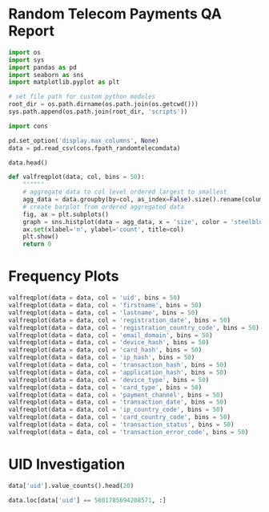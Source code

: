 # Random Telecom Payments QA Report
```python
import os
import sys
import pandas as pd
import seaborn as sns
import matplotlib.pyplot as plt

# set file path for custom python modules
root_dir = os.path.dirname(os.path.join(os.getcwd()))
sys.path.append(os.path.join(root_dir, 'scripts'))

import cons

pd.set_option('display.max_columns', None)
data = pd.read_csv(cons.fpath_randomtelecomdata)
```


```python
data.head()
```

```python
def valfreqplot(data, col, bins = 50):
    """"""
    # aggregate data to col level ordered largest to smallest
    agg_data = data.groupby(by=col, as_index=False).size().rename(columns = {'size':'n'}).groupby(by = 'n', as_index = False).size().reset_index()
    # create barplot from ordered aggregated data
    fig, ax = plt.subplots()
    graph = sns.histplot(data = agg_data, x = 'size', color = 'steelblue', ax = ax, bins = bins)
    ax.set(xlabel='n', ylabel='count', title=col)
    plt.show()
    return 0
```

# Frequency Plots

```python
valfreqplot(data = data, col = 'uid', bins = 50)
valfreqplot(data = data, col = 'firstname', bins = 50)
valfreqplot(data = data, col = 'lastname', bins = 50)
valfreqplot(data = data, col = 'registration_date', bins = 50)
valfreqplot(data = data, col = 'registration_country_code', bins = 50)
valfreqplot(data = data, col = 'email_domain', bins = 50)
valfreqplot(data = data, col = 'device_hash', bins = 50)
valfreqplot(data = data, col = 'card_hash', bins = 50)
valfreqplot(data = data, col = 'ip_hash', bins = 50)
valfreqplot(data = data, col = 'transaction_hash', bins = 50)
valfreqplot(data = data, col = 'application_hash', bins = 50)
valfreqplot(data = data, col = 'device_type', bins = 50)
valfreqplot(data = data, col = 'card_type', bins = 50)
valfreqplot(data = data, col = 'payment_channel', bins = 50)
valfreqplot(data = data, col = 'transaction_date', bins = 50)
valfreqplot(data = data, col = 'ip_country_code', bins = 50)
valfreqplot(data = data, col = 'card_country_code', bins = 50)
valfreqplot(data = data, col = 'transaction_status', bins = 50)
valfreqplot(data = data, col = 'transaction_error_code', bins = 50)

```

# UID Investigation

```python
data['uid'].value_counts().head(20)
```


```python
data.loc[data['uid'] == 5601785694208571, :]
```